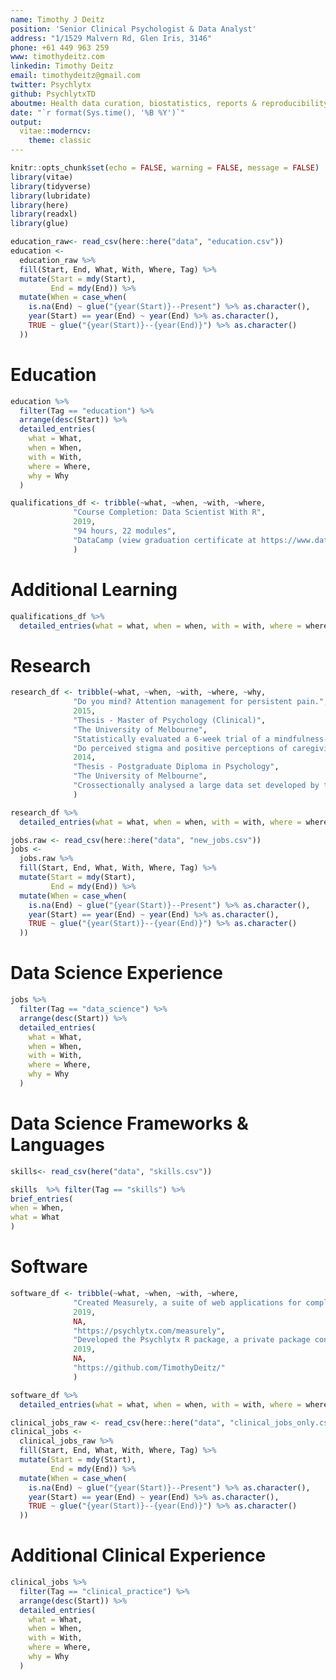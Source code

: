 ```yaml
---
name: Timothy J Deitz
position: 'Senior Clinical Psychologist & Data Analyst'
address: "1/1529 Malvern Rd, Glen Iris, 3146"
phone: +61 449 963 259
www: timothydeitz.com
linkedin: Timothy Deitz
email: timothydeitz@gmail.com
twitter: Psychlytx
github: PsychlytxTD
aboutme: Health data curation, biostatistics, reports & reproducibility, data visualisation, statistical web applications, machine learning & predictive modelling
date: "`r format(Sys.time(), '%B %Y')`"
output: 
  vitae::moderncv:
    theme: classic
---
```


```r
knitr::opts_chunk$set(echo = FALSE, warning = FALSE, message = FALSE)
library(vitae)
library(tidyverse)
library(lubridate)
library(here)
library(readxl)
library(glue)
```



```r

education_raw<- read_csv(here::here("data", "education.csv"))
education <-
  education_raw %>% 
  fill(Start, End, What, With, Where, Tag) %>%  
  mutate(Start = mdy(Start),
         End = mdy(End)) %>% 
  mutate(When = case_when(
    is.na(End) ~ glue("{year(Start)}--Present") %>% as.character(),
    year(Start) == year(End) ~ year(End) %>% as.character(),
    TRUE ~ glue("{year(Start)}--{year(End)}") %>% as.character()
  ))

```

# Education

```r
education %>% 
  filter(Tag == "education") %>% 
  arrange(desc(Start)) %>% 
  detailed_entries(
    what = What,
    when = When,
    with = With,
    where = Where,
    why = Why
  )
```

```r
qualifications_df <- tribble(~what, ~when, ~with, ~where,
              "Course Completion: Data Scientist With R",
              2019,
              "94 hours, 22 modules",
              "DataCamp (view graduation certificate at https://www.datacamp.com/statement-of-accomplishment/track/8fc786604873ba9a55c44a981d22708686e44d1f)"
              )
```

# Additional Learning

```r
qualifications_df %>% 
  detailed_entries(what = what, when = when, with = with, where = where)
```

# Research

```r
research_df <- tribble(~what, ~when, ~with, ~where, ~why,
              "Do you mind? Attention management for persistent pain.",
              2015,
              "Thesis - Master of Psychology (Clinical)",
              "The University of Melbourne",
              "Statistically evaluated a 6-week trial of a mindfulness-based intervention for persistent pain.",
              "Do perceived stigma and positive perceptions of caregiving predict parental self-efficacy among parents of children with disabilities?",
              2014,
              "Thesis - Postgraduate Diploma in Psychology",
              "The University of Melbourne",
              "Crossectionally analysed a large data set developed by the Parenting Research Centre."
              )
```

```r
research_df %>% 
  detailed_entries(what = what, when = when, with = with, where = where, why = why)
```

```r
jobs.raw <- read_csv(here::here("data", "new_jobs.csv"))
jobs <-
  jobs.raw %>% 
  fill(Start, End, What, With, Where, Tag) %>%  
  mutate(Start = mdy(Start),
         End = mdy(End)) %>% 
  mutate(When = case_when(
    is.na(End) ~ glue("{year(Start)}--Present") %>% as.character(),
    year(Start) == year(End) ~ year(End) %>% as.character(),
    TRUE ~ glue("{year(Start)}--{year(End)}") %>% as.character()
  ))
```

# Data Science Experience

```r
jobs %>% 
  filter(Tag == "data_science") %>% 
  arrange(desc(Start)) %>% 
  detailed_entries(
    what = What,
    when = When,
    with = With,
    where = Where,
    why = Why
  )
```

# Data Science Frameworks & Languages

```r

skills<- read_csv(here("data", "skills.csv"))

```


```r

skills  %>% filter(Tag == "skills") %>% 
brief_entries(
when = When,
what = What
) 

```

# Software

```r
software_df <- tribble(~what, ~when, ~with, ~where,
              "Created Measurely, a suite of web applications for completing psychological outcome measures (hosted via Docker, AWS & Shiny Proxy).",
              2019,
              NA,
              "https://psychlytx.com/measurely",
              "Developed the Psychlytx R package, a private package containing Shiny modules and functions for generating the UX and backend of Measurely web applications.",
              2019,
              NA,
              "https://github.com/TimothyDeitz/"
              )
```

```r
software_df %>% 
  detailed_entries(what = what, when = when, with = with, where = where)
```


```r
clinical_jobs_raw <- read_csv(here::here("data", "clinical_jobs_only.csv"))
clinical_jobs <-
  clinical_jobs_raw %>% 
  fill(Start, End, What, With, Where, Tag) %>%  
  mutate(Start = mdy(Start),
         End = mdy(End)) %>% 
  mutate(When = case_when(
    is.na(End) ~ glue("{year(Start)}--Present") %>% as.character(),
    year(Start) == year(End) ~ year(End) %>% as.character(),
    TRUE ~ glue("{year(Start)}--{year(End)}") %>% as.character()
  ))
```

# Additional Clinical Experience

```r
clinical_jobs %>% 
  filter(Tag == "clinical_practice") %>% 
  arrange(desc(Start)) %>% 
  detailed_entries(
    what = What,
    when = When,
    with = With,
    where = Where,
    why = Why
  )
```

